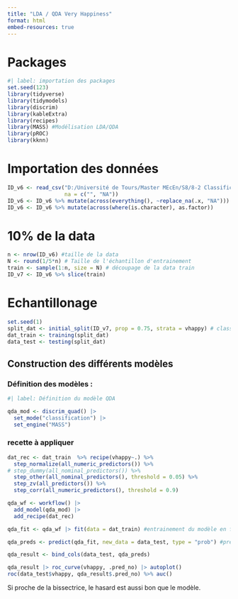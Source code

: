 ```yaml
---
title: "LDA / QDA Very Happiness"
format: html
embed-resources: true
---
```


# Packages

```r
#| label: importation des packages
set.seed(123)
library(tidyverse)
library(tidymodels)
library(discrim)
library(kableExtra)
library(recipes)
library(MASS) #Modélisation LDA/QDA
library(pROC)
library(kknn)
```

# Importation des données

```r
ID_v6 <- read_csv("D:/Université de Tours/Master MEcEn/S8/8-2 Classification supervisée/Projet HAPPINESS/R_ happiness_files/vhappy/vhappy.csv",
                  na = c("", "NA"))
ID_v6 <- ID_v6 %>% mutate(across(everything(), ~replace_na(.x, "NA")))
ID_v6 <- ID_v6 %>% mutate(across(where(is.character), as.factor))
```
# 10% de la data
```r
n <- nrow(ID_v6) #taille de la data
N <- round(1/5*n) # Taille de l'échantillon d'entrainement
train <- sample(1:n, size = N) # découpage de la data train
ID_v7 <- ID_v6 %>% slice(train)
```

# Echantillonage 

```r
set.seed(1)
split_dat <- initial_split(ID_v7, prop = 0.75, strata = vhappy) # classique 3 quart / 1 quart
dat_train <- training(split_dat)
data_test <- testing(split_dat)
```

## Construction des différents modèles

### Définition des modèles :

```r
#| label: Définition du modèle QDA

qda_mod <- discrim_quad() |> 
  set_mode("classification") |> 
  set_engine("MASS")
```

### recette à appliquer 

```r
dat_rec <- dat_train  %>% recipe(vhappy~.) %>% 
  step_normalize(all_numeric_predictors()) %>% 
# step_dummy(all_nominal_predictors()) %>% 
  step_other(all_nominal_predictors(), threshold = 0.05) %>% 
  step_zv(all_predictors()) %>% 
  step_corr(all_numeric_predictors(), threshold = 0.9)
```

```r
qda_wf <- workflow() |> 
  add_model(qda_mod) |> 
  add_recipe(dat_rec)
```

```r
qda_fit <- qda_wf |> fit(data = dat_train) #entrainement du modèle en fonction du workflow et par rapport à la data d'entrainement

qda_preds <- predict(qda_fit, new_data = data_test, type = "prob") #predit la data_test grâce aux données d'entrainements

qda_result <- bind_cols(data_test, qda_preds)
```

```r
qda_result |> roc_curve(vhappy, .pred_no) |> autoplot()
roc(data_test$vhappy, qda_result$.pred_no) %>% auc()
```

Si proche de la bissectrice, le hasard est aussi bon que le modèle.
